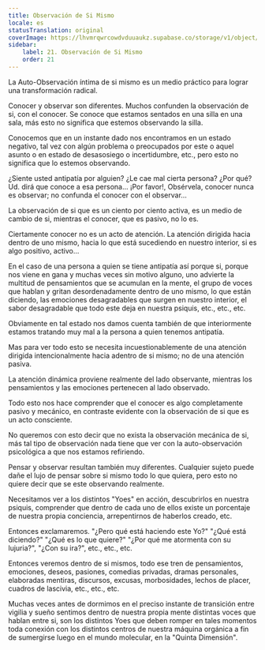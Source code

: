 ```yaml
---
title: Observación de Si Mismo
locale: es
statusTranslation: original
coverImage: https://lhvmrqwrcowdvduuaukz.supabase.co/storage/v1/object/public/strapi-uploads/small_cover-tratado-de-psicologia-revolucionaria.webp-5e15e1cec4e0ebebcde5d7fc7565d8fd.webp
sidebar:
    label: 21. Observación de Si Mismo
    order: 21
---
```

La Auto-Observación íntima de si mismo es un medio práctico para lograr una transformación radical.

Conocer y observar son diferentes. Muchos confunden la observación de si, con el conocer. Se conoce que estamos sentados en una silla en una sala, más esto no significa que estemos observando la silla.

Conocemos que en un instante dado nos encontramos en un estado negativo, tal vez con algún problema o preocupados por este o aquel asunto o en estado de desasosiego o incertidumbre, etc., pero esto no significa que lo estemos observando.

¿Siente usted antipatía por alguien? ¿Le cae mal cierta persona? ¿Por qué? Ud. dirá que conoce a esa persona... ¡Por favor!, Obsérvela, conocer nunca es observar; no confunda el conocer con el observar...

La observación de si que es un ciento por ciento activa, es un medio de cambio de si, mientras el conocer, que es pasivo, no lo es.

Ciertamente conocer no es un acto de atención. La atención dirigida hacia dentro de uno mismo, hacia lo que está sucediendo en nuestro interior, si es algo positivo, activo...

En el caso de una persona a quien se tiene antipatía así porque si, porque nos viene en gana y muchas veces sin motivo alguno, uno advierte la multitud de pensamientos que se acumulan en la mente, el grupo de voces que hablan y gritan desordenadamente dentro de uno mismo, lo que están diciendo, las emociones desagradables que surgen en nuestro interior, el sabor desagradable que todo este deja en nuestra psiquis, etc., etc., etc.

Obviamente en tal estado nos damos cuenta también de que interiormente estamos tratando muy mal a la persona a quien tenemos antipatía.

Mas para ver todo esto se necesita incuestionablemente de una atención dirigida intencionalmente hacia adentro de si mismo; no de una atención pasiva.

La atención dinámica proviene realmente del lado observante, mientras los pensamientos y las emociones pertenecen al lado observado.

Todo esto nos hace comprender que el conocer es algo completamente pasivo y mecánico, en contraste evidente con la observación de si que es un acto consciente.

No queremos con esto decir que no exista la observación mecánica de si, más tal tipo de observación nada tiene que ver con la auto-observación psicológica a que nos estamos refiriendo.

Pensar y observar resultan también muy diferentes. Cualquier sujeto puede dañe el lujo de pensar sobre si mismo todo lo que quiera, pero esto no quiere decir que se este observando realmente.

Necesitamos ver a los distintos "Yoes" en acción, descubrirlos en nuestra psiquis, comprender que dentro de cada uno de ellos existe un porcentaje de nuestra propia conciencia, arrepentirnos de haberlos creado, etc.

Entonces exclamaremos. "¿Pero qué está haciendo este Yo?" "¿Qué está diciendo?" "¿Qué es lo que quiere?" "¿Por qué me atormenta con su lujuria?", "¿Con su ira?", etc., etc., etc.

Entonces veremos dentro de si mismos, todo ese tren de pensamientos, emociones, deseos, pasiones, comedias privadas, dramas personales, elaboradas mentiras, discursos, excusas, morbosidades, lechos de placer, cuadros de lascivia, etc., etc., etc.

Muchas veces antes de dormimos en el preciso instante de transición entre vigilia y sueño sentimos dentro de nuestra propia mente distintas voces que hablan entre si, son los distintos Yoes que deben romper en tales momentos toda conexión con los distintos centros de nuestra máquina orgánica a fin de sumergirse luego en el mundo molecular, en la "Quinta Dimensión".
